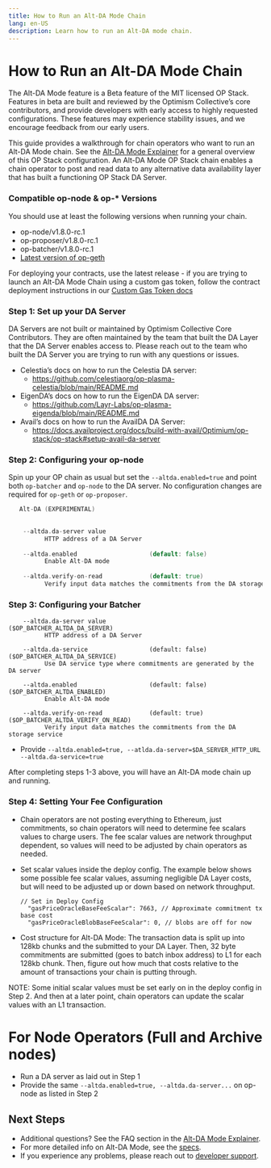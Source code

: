 ```yaml
---
title: How to Run an Alt-DA Mode Chain
lang: en-US
description: Learn how to run an Alt-DA mode chain.
---
```



# How to Run an Alt-DA Mode Chain

<Callout type="warning">
The Alt-DA Mode feature is a Beta feature of the MIT licensed OP Stack. Features in beta are built and reviewed by the Optimism Collective’s core contributors, and provide developers with early access to highly requested configurations. These features may experience stability issues, and we encourage feedback from our early users.
</Callout>

This guide provides a walkthrough for chain operators who want to run an Alt-DA Mode chain. See the [Alt-DA Mode Explainer](/stack/protocol/features/alt-de-mode) for a general overview of this OP Stack configuration.
An Alt-DA Mode OP Stack chain enables a chain operator to post and read data to any alternative data availability layer that has built a functioning OP Stack DA Server.

<Steps>

### Compatible op-node & op-* Versions

You should use at least the following versions when running your chain.

- op-node/v1.8.0-rc.1
- op-proposer/v1.8.0-rc.1
- op-batcher/v1.8.0-rc.1
- [Latest version of op-geth](https://github.com/ethereum-optimism/op-geth/releases/latest)

For deploying your contracts, use the latest release - if you are trying to launch an Alt-DA Mode Chain using a custom gas token, follow the contract deployment instructions in our [Custom Gas Token docs](/builders/chain-operators/management/custom-gas-token.mdx)

### Step 1: Set up your DA Server

<Callout type="warning">
DA Servers are not built or maintained by Optimism Collective Core Contributors. They are often maintained by the team that built the DA Layer that the DA Server enables access to. Please reach out to the team who built the DA Server you are trying to run with any questions or issues.
</Callout>

- Celestia’s docs on how to run the Celestia DA server:
    - https://github.com/celestiaorg/op-plasma-celestia/blob/main/README.md
- EigenDA’s docs on how to run the EigenDA DA server:
    - https://github.com/Layr-Labs/op-plasma-eigenda/blob/main/README.md
- Avail’s docs on how to run the AvailDA DA Server:
    - https://docs.availproject.org/docs/build-with-avail/Optimium/op-stack/op-stack#setup-avail-da-server

### Step 2: Configuring your op-node

Spin up your OP chain as usual but set the `--altda.enabled=true` and point both `op-batcher` and `op-node` to the DA server. No configuration changes are required for `op-geth` or `op-proposer`.

```go
   Alt-DA (EXPERIMENTAL)

   
    --altda.da-server value                                               ($OP_NODE_ALTDA_DA_SERVER)
          HTTP address of a DA Server
   
    --altda.enabled                    (default: false)                   ($OP_NODE_ALTDA_ENABLED)
          Enable Alt-DA mode
   
    --altda.verify-on-read             (default: true)                    ($OP_NODE_ALTDA_VERIFY_ON_READ)
          Verify input data matches the commitments from the DA storage service

```

### Step 3: Configuring your Batcher

```
    --altda.da-server value                                               ($OP_BATCHER_ALTDA_DA_SERVER)
          HTTP address of a DA Server
   
    --altda.da-service                 (default: false)                   ($OP_BATCHER_ALTDA_DA_SERVICE)
          Use DA service type where commitments are generated by the DA server
   
    --altda.enabled                    (default: false)                   ($OP_BATCHER_ALTDA_ENABLED)
          Enable Alt-DA mode
   
    --altda.verify-on-read             (default: true)                    ($OP_BATCHER_ALTDA_VERIFY_ON_READ)
          Verify input data matches the commitments from the DA storage service
```

- Provide `--altda.enabled=true, --atlda.da-server=$DA_SERVER_HTTP_URL --altda.da-service=true`

After completing steps 1-3 above, you will have an Alt-DA mode chain up and running.

### Step 4: Setting Your Fee Configuration

- Chain operators are not posting everything to Ethereum, just commitments, so chain operators will need to determine fee scalars values to charge users. The fee scalar values are network throughput dependent, so values will need to be adjusted by chain operators as needed.
- Set scalar values inside the deploy config. The example below shows some possible fee scalar values, assuming negligible DA Layer costs, but will need to be adjusted up or down based on network throughput.
    
    ```
    // Set in Deploy Config
      "gasPriceOracleBaseFeeScalar": 7663, // Approximate commitment tx base cost
      "gasPriceOracleBlobBaseFeeScalar": 0, // blobs are off for now
    ```
    
- Cost structure for Alt-DA Mode: The transaction data is split up into 128kb chunks and the submitted to your DA Layer. Then, 32 byte commitments are submitted (goes to batch inbox address) to L1 for each 128kb chunk. Then, figure out how much that costs relative to the amount of transactions your chain is putting through.

<aside>
NOTE: Some initial scalar values must be set early on in the deploy config in Step 2. And then at a later point, chain operators can update the scalar values with an L1 transaction.
</aside>
</Steps>

# For Node Operators (Full and Archive nodes)
- Run a DA server as laid out in Step 1
- Provide the same  `--altda.enabled=true, --altda.da-server...` on op-node as listed in Step 2

## Next Steps

*   Additional questions? See the FAQ section in the [Alt-DA Mode Explainer](/stack/protocol/features/alt-da-mode#faqs).
*   For more detailed info on Alt-DA Mode, see the [specs](https://specs.optimism.io/experimental/alt-da.html).
*   If you experience any problems, please reach out to [developer support](https://github.com/ethereum-optimism/developers/discussions).
